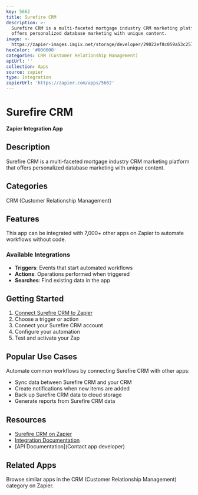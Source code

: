 ```yaml
---
key: 5662
title: Surefire CRM
description: >-
  Surefire CRM is a multi-faceted mortgage industry CRM marketing platform that
  offers personalized database marketing with unique content.
image: >-
  https://zapier-images.imgix.net/storage/developer/29022ef8c059a53c2573c2786da801cf_3.png?auto=format%2Ccompress&ixlib=python-3.0.0&q=50
hexColor: '#000000'
categories: CRM (Customer Relationship Management)
apiUrl: ''
collection: Apps
source: zapier
type: Integration
zapierUrl: 'https://zapier.com/apps/5662'
---
```

# Surefire CRM

**Zapier Integration App**

## Description

Surefire CRM is a multi-faceted mortgage industry CRM marketing platform that offers personalized database marketing with unique content.

## Categories

CRM (Customer Relationship Management)

## Features

This app can be integrated with 7,000+ other apps on Zapier to automate workflows without code.

### Available Integrations

- **Triggers**: Events that start automated workflows
- **Actions**: Operations performed when triggered
- **Searches**: Find existing data in the app

## Getting Started

1. [Connect Surefire CRM to Zapier](https://zapier.com/apps/5662)
2. Choose a trigger or action
3. Connect your Surefire CRM account
4. Configure your automation
5. Test and activate your Zap

## Popular Use Cases

Automate common workflows by connecting Surefire CRM with other apps:

- Sync data between Surefire CRM and your CRM
- Create notifications when new items are added
- Back up Surefire CRM data to cloud storage
- Generate reports from Surefire CRM data

## Resources

- [Surefire CRM on Zapier](https://zapier.com/apps/5662)
- [Integration Documentation](https://zapier.com/apps/5662/integrations)
- [API Documentation](Contact app developer)

## Related Apps

Browse similar apps in the CRM (Customer Relationship Management) category on Zapier.

